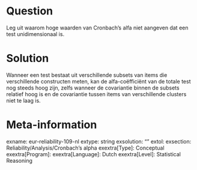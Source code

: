Question
========
Leg uit waarom hoge waarden van Cronbach's alfa niet aangeven dat een test unidimensionaal is.


Solution
========
Wanneer een test bestaat uit verschillende subsets van items die verschillende constructen meten, kan de alfa-coëfficiënt van de totale test nog steeds hoog zijn, zelfs wanneer de covariantie binnen de subsets relatief hoog is en de covariantie tussen items van verschillende clusters niet te laag is.


Meta-information
================
exname: eur-reliability-109-nl
extype: string
exsolution: ""
extol: 
exsection: Reliability/Analysis/Cronbach's alpha
exextra[Type]: Conceptual
exextra[Program]: 
exextra[Language]: Dutch
exextra[Level]: Statistical Reasoning
